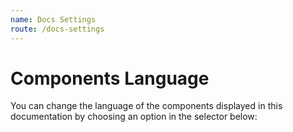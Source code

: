 ---
name: Docs Settings
route: /docs-settings
---


# Components Language

You can change the language of the components displayed in this documentation by
choosing an option in the selector below:

<LanguageSwitcher />
